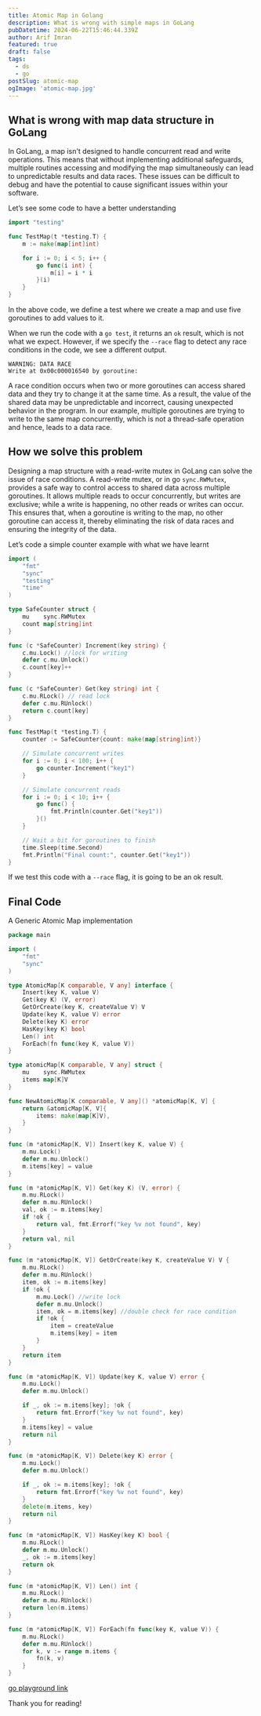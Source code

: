 ```yaml
---
title: Atomic Map in Golang
description: What is wrong with simple maps in GoLang
pubDatetime: 2024-06-22T15:46:44.339Z
author: Arif Imran
featured: true
draft: false
tags:
  - ds
  - go
postSlug: atomic-map
ogImage: 'atomic-map.jpg'
---
```


## What is wrong with map data structure in GoLang

In GoLang, a map isn't designed to handle concurrent read and write operations. This means that without implementing additional safeguards, multiple routines accessing and modifying the map simultaneously can lead to unpredictable results and data races. These issues can be difficult to debug and have the potential to cause significant issues within your software.

Let’s see some code to have a better understanding

```go
import "testing"

func TestMap(t *testing.T) {
	m := make(map[int]int)

	for i := 0; i < 5; i++ {
		go func(i int) {
			m[i] = i * i
		}(i)
	}
}
```

In the above code, we define a test where we create a map and use five goroutines to add values to it.

When we run the code with a `go test`, it returns an `ok` result, which is not what we expect. However, if we specify the `--race` flag to detect any race conditions in the code, we see a different output.

```
WARNING: DATA RACE
Write at 0x00c000016540 by goroutine:
```

A race condition occurs when two or more goroutines can access shared data and they try to change it at the same time. As a result, the value of the shared data may be unpredictable and incorrect, causing unexpected behavior in the program. In our example, multiple goroutines are trying to write to the same map concurrently, which is not a thread-safe operation and hence, leads to a data race.

## How we solve this problem

Designing a map structure with a read-write mutex in GoLang can solve the issue of race conditions. A read-write mutex, or in go `sync.RWMutex`, provides a safe way to control access to shared data across multiple goroutines. It allows multiple reads to occur concurrently, but writes are exclusive; while a write is happening, no other reads or writes can occur. This ensures that, when a goroutine is writing to the map, no other goroutine can access it, thereby eliminating the risk of data races and ensuring the integrity of the data.

Let’s code a simple counter example with what we have learnt

```go
import (
	"fmt"
	"sync"
	"testing"
	"time"
)

type SafeCounter struct {
	mu    sync.RWMutex
	count map[string]int
}

func (c *SafeCounter) Increment(key string) {
	c.mu.Lock() //lock for writing
	defer c.mu.Unlock()
	c.count[key]++
}

func (c *SafeCounter) Get(key string) int {
	c.mu.RLock() // read lock
	defer c.mu.RUnlock()
	return c.count[key]
}

func TestMap(t *testing.T) {
	counter := SafeCounter{count: make(map[string]int)}

	// Simulate concurrent writes
	for i := 0; i < 100; i++ {
		go counter.Increment("key1")
	}

	// Simulate concurrent reads
	for i := 0; i < 10; i++ {
		go func() {
			fmt.Println(counter.Get("key1"))
		}()
	}

	// Wait a bit for goroutines to finish
	time.Sleep(time.Second)
	fmt.Println("Final count:", counter.Get("key1"))
}
```

If we test this code with a `--race` flag, it is going to be an ok result.

## Final Code

A Generic Atomic Map implementation

```go
package main

import (
	"fmt"
	"sync"
)

type AtomicMap[K comparable, V any] interface {
	Insert(key K, value V)
	Get(key K) (V, error)
	GetOrCreate(key K, createValue V) V
	Update(key K, value V) error
	Delete(key K) error
	HasKey(key K) bool
	Len() int
	ForEach(fn func(key K, value V))
}

type atomicMap[K comparable, V any] struct {
	mu    sync.RWMutex
	items map[K]V
}

func NewAtomicMap[K comparable, V any]() *atomicMap[K, V] {
	return &atomicMap[K, V]{
		items: make(map[K]V),
	}
}

func (m *atomicMap[K, V]) Insert(key K, value V) {
	m.mu.Lock()
	defer m.mu.Unlock()
	m.items[key] = value
}

func (m *atomicMap[K, V]) Get(key K) (V, error) {
	m.mu.RLock()
	defer m.mu.RUnlock()
	val, ok := m.items[key]
	if !ok {
		return val, fmt.Errorf("key %v not found", key)
	}
	return val, nil
}

func (m *atomicMap[K, V]) GetOrCreate(key K, createValue V) V {
	m.mu.RLock()
	defer m.mu.RUnlock()
	item, ok := m.items[key]
	if !ok {
		m.mu.Lock() //write lock
		defer m.mu.Unlock()
		item, ok = m.items[key] //double check for race condition
		if !ok {
			item = createValue
			m.items[key] = item
		}
	}
	return item
}

func (m *atomicMap[K, V]) Update(key K, value V) error {
	m.mu.Lock()
	defer m.mu.Unlock()

	if _, ok := m.items[key]; !ok {
		return fmt.Errorf("key %v not found", key)
	}
	m.items[key] = value
	return nil
}

func (m *atomicMap[K, V]) Delete(key K) error {
	m.mu.Lock()
	defer m.mu.Unlock()

	if _, ok := m.items[key]; !ok {
		return fmt.Errorf("key %v not found", key)
	}
	delete(m.items, key)
	return nil
}

func (m *atomicMap[K, V]) HasKey(key K) bool {
	m.mu.RLock()
	defer m.mu.Unlock()
	_, ok := m.items[key]
	return ok
}

func (m *atomicMap[K, V]) Len() int {
	m.mu.RLock()
	defer m.mu.RUnlock()
	return len(m.items)
}

func (m *atomicMap[K, V]) ForEach(fn func(key K, value V)) {
	m.mu.RLock()
	defer m.mu.RUnlock()
	for k, v := range m.items {
		fn(k, v)
	}
}
```

[go playground link](https://go.dev/play/p/mbxQyJBLwko)

Thank you for reading!
